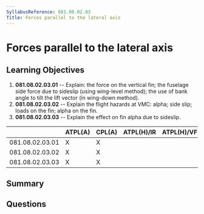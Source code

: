 ```yaml
---
SyllabusReference: 081.08.02.03
Title: Forces parallel to the lateral axis
---
```


# Forces parallel to the lateral axis

## Learning Objectives

1.  **081.08.02.03.01** -- Explain: the force on the vertical fin; the fuselage
    side force due to sideslip (using wing-level method); the use of bank angle
    to tilt the lift vector (in wing-down method).
2.  **081.08.02.03.02** -- Explain the flight hazards at VMC: alpha; side slip;
    loads on the fin; alpha on the fin.
3.  **081.08.02.03.03** -- Explain the effect on fin alpha due to sideslip.

|                 | ATPL(A) | CPL(A) | ATPL(H)/IR | ATPL(H)/VFR | CPL(H) | IR | CBIR(A) |
| --------------- | ------- | ------ | ---------- | ----------- | ------ | -- | ------- |
| 081.08.02.03.01 | X       | X      |            |             |        |    |         |
| 081.08.02.03.02 | X       | X      |            |             |        |    |         |
| 081.08.02.03.03 | X       | X      |            |             |        |    |         |

## Summary

## Questions
